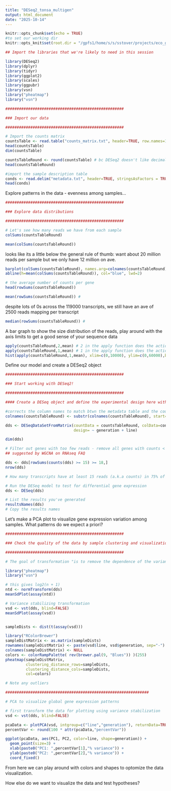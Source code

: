 ```yaml
---
title: "DESeq2_tonsa_multigen"
output: html_document
date: "2025-10-14"
---
```


```r
knitr::opts_chunk$set(echo = TRUE)
#to set our working dir
knitr::opts_knit$set(root.dir = "/gpfs1/home/s/s/sstover/projects/eco_genomics_2025/transcriptomics/mydata")
```

```r
## Import the libraries that we're likely to need in this session

library(DESeq2)
library(dplyr)
library(tidyr)
library(ggplot2)
library(scales)
library(ggpubr)
library(vsn)  
library("pheatmap")
library("vsn")

####################################################

### Import our data

####################################################
```


```r

# Import the counts matrix
countsTable <- read.table("counts_matrix.txt", header=TRUE, row.names=1)
head(countsTable)
dim(countsTable)
```

```r
countsTableRound <- round(countsTable) # bc DESeq2 doesn't like decimals (and Salmon outputs data with decimals)
head(countsTableRound)
```

```r
#import the sample description table
conds <- read.delim("metadata.txt", header=TRUE, stringsAsFactors = TRUE, row.names=1)
head(conds)
```
Explore patterns in the data - evenness among samples…

```r
####################################################

### Explore data distributions

####################################################

# Let's see how many reads we have from each sample
colSums(countsTableRound)
```

```r
mean(colSums(countsTableRound))
```
looks like its a little below the general rule of thumb: want about 20 million reads per sample but we only have 12 million on ave.

```r
barplot(colSums(countsTableRound), names.arg=colnames(countsTableRound),cex.names=0.5, las=3,ylim=c(0, 19000000)) #change dims
abline(h=mean(colSums(countsTableRound)), col="blue", lwd=2)
```

```r
# the average number of counts per gene
head(rowSums(countsTableRound))
```

```r
mean(rowSums(countsTableRound)) # 
```
despite lots of 0s across the 119000 transcripts, we still have an ave of 2500 reads mapping per transcript

```r
median(rowSums(countsTableRound)) #
```

A bar graph to show the size distribution of the reads, play around with the axis limits to get a good sense of your sequence data 
```r
apply(countsTableRound,2,mean) # 2 in the apply function does the action across columns
apply(countsTableRound,1,mean) # 1 in the apply function does the action across rows
hist(apply(countsTableRound,1,mean), xlim=c(0,10000), ylim=c(0,60000),breaks=10000) #breaks is how many different bins you have 

```
Define our model and create a DESeq2 object
```r
####################################################

### Start working with DESeq2!

####################################################

#### Create a DESeq object and define the experimental design here with the tilda

#corrects the column names to match btwn the metadata table and the counts matrix 
colnames(countsTableRound) <- substr(colnames(countsTableRound), start=1, stop=4)

dds <- DESeqDataSetFromMatrix(countData = countsTableRound, colData=conds, 
                              design= ~ generation + line)

dim(dds)

# Filter out genes with too few reads - remove all genes with counts < 15 in more than 75% of 24 samples, so 18)
## suggested by WGCNA on RNAseq FAQ

dds <- dds[rowSums(counts(dds) >= 15) >= 18,]
nrow(dds) 

# How many transcripts have at least 15 reads (a.k.a counts) in 75% of the samples

# Run the DESeq model to test for differential gene expression
dds <- DESeq(dds)

# List the results you've generated
resultsNames(dds)
# Copy the results names 
```
Let’s make a PCA plot to visualize gene expression variation among samples. What patterns do we expect a priori?
```r
####################################################

### Check the quality of the data by sample clustering and visualization

####################################################

# The goal of transformation "is to remove the dependence of the variance on the mean, particularly the high variance of the logarithm of count data when the mean is low."

library("pheatmap")
library("vsn")

# this gives log2(n + 1)
ntd <- normTransform(dds)
meanSdPlot(assay(ntd))

# Variance stabilizing transformation
vsd <- vst(dds, blind=FALSE)
meanSdPlot(assay(vsd))


sampleDists <- dist(t(assay(vsd)))

library("RColorBrewer")
sampleDistMatrix <- as.matrix(sampleDists)
rownames(sampleDistMatrix) <- paste(vsd$line, vsd$generation, sep="-")
colnames(sampleDistMatrix) <- NULL
colors <- colorRampPalette( rev(brewer.pal(9, "Blues")) )(255)
pheatmap(sampleDistMatrix,
         clustering_distance_rows=sampleDists,
         clustering_distance_cols=sampleDists,
         col=colors)

# Note any outliers

###############################################################

# PCA to visualize global gene expression patterns

# first transform the data for plotting using variance stabilization
vsd <- vst(dds, blind=FALSE)

pcaData <- plotPCA(vsd, intgroup=c("line","generation"), returnData=TRUE)
percentVar <- round(100 * attr(pcaData,"percentVar"))

ggplot(pcaData, aes(PC1, PC2, color=line, shape=generation)) +
  geom_point(size=3) +
  xlab(paste0("PC1: ",percentVar[1],"% variance")) +
  ylab(paste0("PC2: ",percentVar[2],"% variance")) + 
  coord_fixed()
```
From here we can play around with colors and shapes to optomize the data visualization.

How else do we want to visualize the data and test hypotheses?
